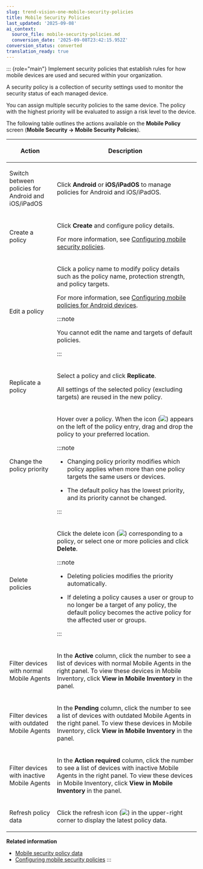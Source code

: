 ```yaml
---
slug: trend-vision-one-mobile-security-policies
title: Mobile Security Policies
last_updated: '2025-09-08'
ai_context:
  source_file: mobile-security-policies.md
  conversion_date: '2025-09-08T23:42:15.952Z'
conversion_status: converted
translation_ready: true
---
```


::: {role="main"}
Implement security policies that establish rules for how mobile devices are used and secured within your organization.

A security policy is a collection of security settings used to monitor the security status of each managed device.

You can assign multiple security policies to the same device. The policy with the highest priority will be evaluated to assign a risk level to the device.

The following table outlines the actions available on the **Mobile Policy** screen (**Mobile Security → Mobile Security Policies**).

<table>
<colgroup>
<col style="width: 25%" />
<col style="width: 75%" />
</colgroup>
<thead>
<tr>
<th>Action</th>
<th><p>Description</p></th>
</tr>
</thead>
<tbody>
<tr>
<td><p>Switch between policies for Android and iOS/iPadOS</p></td>
<td><p>Click <strong>Android</strong> or <strong>iOS/iPadOS</strong> to manage policies for Android and iOS/iPadOS.</p></td>
</tr>
<tr>
<td><p>Create a policy</p></td>
<td><p>Click <strong>Create</strong> and configure policy details.</p>
<p>For more information, see <a href="trend-vision-one-configure-mobile-security-policy">Configuring mobile security policies</a>.</p></td>
</tr>
<tr>
<td><p>Edit a policy</p></td>
<td><p>Click a policy name to modify policy details such as the policy name, protection strength, and policy targets.</p>
<p>For more information, see <a href="trend-vision-one-configuring-mobile-policies">Configuring mobile policies for Android devices</a>.</p>


:::note

<p>You cannot edit the name and targets of default policies.</p>


:::

</td>
</tr>
<tr>
<td><p>Replicate a policy</p></td>
<td><p>Select a policy and click <strong>Replicate</strong>.</p>
<p>All settings of the selected policy (excluding targets) are reused in the new policy.</p></td>
</tr>
<tr>
<td><p>Change the policy priority</p></td>
<td><p>Hover over a policy. When the icon (<img src="./images/drag_and_drop=GUID-3830EF5B-95A7-4EFF-9DB2-2D048327DED2=1=en-us=Low.webp" />) appears on the left of the policy entry, drag and drop the policy to your preferred location.</p>


:::note

<ul>
<li><p>Changing policy priority modifies which policy applies when more than one policy targets the same users or devices.</p></li>
<li><p>The default policy has the lowest priority, and its priority cannot be changed.</p></li>
</ul>


:::

</td>
</tr>
<tr>
<td><p>Delete policies</p></td>
<td><p>Click the delete icon (<img src="./images/delete_policy=cce60f96-0e5c-4565-895f-d648c42e8495.webp" />) corresponding to a policy, or select one or more policies and click <strong>Delete</strong>.</p>


:::note

<ul>
<li><p>Deleting policies modifies the priority automatically.</p></li>
<li><p>If deleting a policy causes a user or group to no longer be a target of any policy, the default policy becomes the active policy for the affected user or groups.</p></li>
</ul>


:::

</td>
</tr>
<tr>
<td><p>Filter devices with normal Mobile Agents</p></td>
<td><p>In the <strong>Active</strong> column, click the number to see a list of devices with normal Mobile Agents in the right panel. To view these devices in Mobile Inventory, click <strong>View in Mobile Inventory</strong> in the panel.</p></td>
</tr>
<tr>
<td><p>Filter devices with outdated Mobile Agents</p></td>
<td><p>In the <strong>Pending</strong> column, click the number to see a list of devices with outdated Mobile Agents in the right panel. To view these devices in Mobile Inventory, click <strong>View in Mobile Inventory</strong> in the panel.</p></td>
</tr>
<tr>
<td><p>Filter devices with inactive Mobile Agents</p></td>
<td><p>In the <strong>Action required</strong> column, click the number to see a list of devices with inactive Mobile Agents in the right panel. To view these devices in Mobile Inventory, click <strong>View in Mobile Inventory</strong> in the panel.</p></td>
</tr>
<tr>
<td><p>Refresh policy data</p></td>
<td><p>Click the refresh icon (<img src="./images/Refresh_icon=20220823083939.webp" />) in the upper-right corner to display the latest policy data.</p></td>
</tr>
</tbody>
</table>

**Related information**

- [Mobile security policy data](mobile-security-policy-data.md "View a list of mobile security policies you are managing.")
- [Configuring mobile security policies](configure-mobile-security-policy.md "Use security policies to monitor the security status of your managed devices.")
:::
